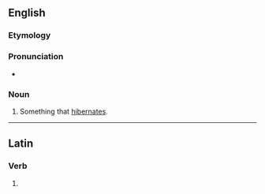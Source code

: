 ==English==

===Etymology===
{{suffix|en|hibernate|or}}

===Pronunciation===
* {{rhymes|en|eɪtə(ɹ)|s=4}}

===Noun===
{{en-noun}}

# Something that [[hibernate]]s.

----

==Latin==

===Verb===
{{la-verb-form|hībernātor}}

# {{inflection of|la|hībernō||2//3|s|futr|pasv|impr}}